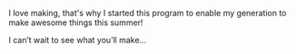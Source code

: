 I love making, that's why I started this program to enable my generation to make awesome things this summer!

I can’t wait to see what you’ll make...
